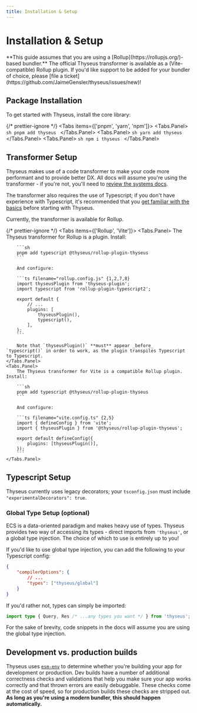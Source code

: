 ```yaml
---
title: Installation & Setup
---
```



# Installation & Setup

<Callout type="note">
	**This guide assumes that you are using a
	[Rollup](https://rollupjs.org/)-based bundler.** The official Thyseus
	transformer is available as a (Vite-compatible) Rollup plugin. If you'd like
	support to be added for your bundler of choice, please [file a
	ticket](https://github.com/JaimeGensler/thyseus/issues/new)!
</Callout>

## Package Installation

To get started with Thyseus, install the core library:

{/* prettier-ignore */}
<Tabs items={['pnpm', 'yarn', 'npm']}>
	<Tabs.Panel>
		```sh
		pnpm add thyseus
		```
	</Tabs.Panel>
	<Tabs.Panel>
		```sh
		yarn add thyseus
		```
	</Tabs.Panel>
	<Tabs.Panel>
		```sh
		npm i thyseus
		```
	</Tabs.Panel>
</Tabs>

## Transformer Setup

Thyseus makes use of a code transformer to make your code more performant and to
provide better DX. All docs will assume you're using the transformer - if you're
not, you'll need to
[review the systems docs](/docs/core_concepts/systems#systems-without-the-transformer).

The transformer also requires the use of Typescript; if you don't have
experience with Typescript, it's recommended that you
[get familiar with the basics](https://www.typescriptlang.org/docs/handbook/typescript-in-5-minutes.html)
before starting with Thyseus.

Currently, the transformer is available for Rollup.

{/* prettier-ignore */}
<Tabs items={['Rollup', 'Vite']}>
	<Tabs.Panel>
		The Thyseus transformer for Rollup is a plugin. Install:

    	```sh
    	pnpm add typescript @thyseus/rollup-plugin-thyseus
    	```

    	And configure:

    	```ts filename="rollup.config.js" {1,2,7,8}
    	import thyseusPlugin from 'thyseus-plugin';
    	import typescript from 'rollup-plugin-typescript2';

    	export default {
    		// ...
    		plugins: [
    			thyseusPlugin(),
    			typescript(),
    		],
    	};
    	```

    	Note that `thyseusPlugin()` **must** appear _before_ `typescript()` in order to work, as the plugin transpiles Typescript to Typescript.
    </Tabs.Panel>
    <Tabs.Panel>
    	The Thyseus transformer for Vite is a compatible Rollup plugin. Install:

    	```sh
    	pnpm add typescript @thyseus/rollup-plugin-thyseus
    	```

    	And configure:

    	```ts filename="vite.config.ts" {2,5}
    	import { defineConfig } from 'vite';
    	import { thyseusPlugin } from '@thyseus/rollup-plugin-thyseus';

    	export default defineConfig({
    		plugins: [thyseusPlugin()],
    	});
    	```
    </Tabs.Panel>

</Tabs>

## Typescript Setup

Thyseus currently uses legacy decorators; your `tsconfig.json` must include
`"experimentalDecorators": true`.

### Global Type Setup (optional)

ECS is a data-oriented paradigm and makes heavy use of types. Thyseus provides
two way of accessing its types - direct imports from `'thyseus'`, or a global
type injection. The choice of which to use is entirely up to you!

If you'd like to use global type injection, you can add the following to your
Typescript config:

```json filename="src/tsconfig.json"
{
	"compilerOptions": {
		// ...
		"types": ["thyseus/global"]
	}
}
```

If you'd rather not, types can simply be imported:

```ts
import type { Query, Res /* ...any types you want */ } from 'thyseus';
```

For the sake of brevity, code snippets in the docs will assume you are using the
global type injection.

## Development vs. production builds

Thyseus uses [`esm-env`](https://github.com/benmccann/esm-env) to determine
whether you're building your app for development or production. Dev builds have
a number of additional correctness checks and validations that help you make
sure your app works correctly and that thrown errors are easily debuggable.
These checks come at the cost of speed, so for production builds these checks
are stripped out. **As long as you're using a modern bundler, this should happen
automatically.**
